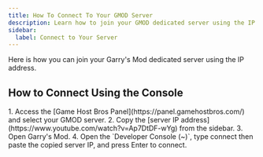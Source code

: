 ```yaml
---
title: How To Connect To Your GMOD Server
description: Learn how to join your GMOD dedicated server using the IP address.
sidebar:
  label: Connect to Your Server
---
```


Here is how you can join your Garry's Mod dedicated server using the IP address.

## How to Connect Using the Console
<Steps>
1. Access the [Game Host Bros Panel](https://panel.gamehostbros.com/) and select your GMOD server.
2. Copy the [server IP address](https://www.youtube.com/watch?v=Ap7DtDF-wYg) from the sidebar.
3. Open Garry's Mod.
4. Open the `Developer Console (~)`, type connect then paste the copied server IP, and press Enter to connect.
</Steps>